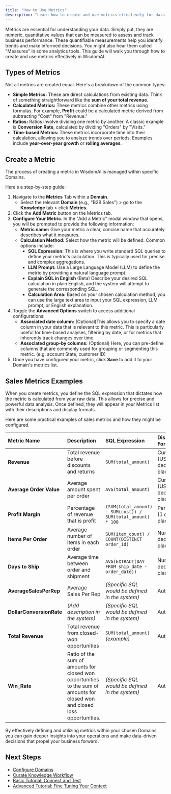 ```yaml
---
title: "How to Use Metrics"
description: "Learn how to create and use metrics effectively for data analysis and tracking business performance in WisdomAI. Explore the interface and practical examples for all metric types."
---
```


Metrics are essential for understanding your data. Simply put, they are numeric, quantitative values that can be measured to assess and track business performance. These quantifiable measurements help you identify trends and make informed decisions. You might also hear them called "Measures" in some analytics tools. This guide will walk you through how to create and use metrics effectively in WisdomAI.

## Types of Metrics

Not all metrics are created equal. Here's a breakdown of the common types:

- **Simple Metrics:** These are direct calculations from existing data. Think of something straightforward like the **sum of your total revenue**.
- **Calculated Metrics:** These metrics combine other metrics using formulas. For example, **Profit** could be a calculated metric derived from subtracting "Cost" from "Revenue."
- **Ratios:** Ratios involve dividing one metric by another. A classic example is **Conversion Rate**, calculated by dividing "Orders" by "Visits."
- **Time-based Metrics:** These metrics incorporate time into their calculation, allowing you to analyze trends over periods. Examples include **year-over-year growth** or **rolling averages**.

## Create a Metric

The process of creating a metric in WisdomAI is managed within specific Domains.

Here's a step-by-step guide:

1. Navigate to the **Metrics** Tab within a **Domain**.
   - Select the relevant **Domain** (e.g., "B2B Sales") \> go to the **Knowledge** tab \> click **Metrics**.
2. Click the **Add Metric** button on the Metrics tab.
3. **Configure Your Metric**. In the "Add a Metric" modal window that opens, you will be prompted to provide the following information:
   - **Metric name:** Give your metric a clear, concise name that accurately describes what it measures.
   - **Calculation Method:** Select how the metric will be defined. Common options include:
     - **SQL Expression:** This is where you write standard SQL queries to define your metric's calculation. This is typically used for precise and complex aggregations.
     - **LLM Prompt:** Use a Large Language Model (LLM) to define the metric by providing a natural language prompt.
     - **Explain SQL in English** (Beta) Describe your desired SQL calculation in plain English, and the system will attempt to generate the corresponding SQL.
     - **Calculation Area:** Based on your chosen calculation method, you can use the large text area to input your SQL expression, LLM prompt, or English explanation.
4. Toggle the **Advanced Options** switch to access additional configurations:
   - **Associated date column:** (Optional)This allows you to specify a date column in your data that is relevant to this metric. This is particularly useful for time-based analyses, filtering by date, or for metrics that inherently track changes over time.
   - **Associated group-by columns:** (Optional) Here, you can pre-define columns that are commonly used for grouping or segmenting this metric. (e.g. account State, customer ID)
5. Once you have configured your metric, click **Save** to add it to your Domain's metrics list.

## Sales Metrics Examples

When you create metrics, you define the SQL expression that dictates how the metric is calculated from your raw data. This allows for precise and powerful data analysis. Once defined, they will appear in your Metrics list with their descriptions and display formats.

Here are some practical examples of sales metrics and how they might be configured.

| Metric Name              | Description                                                                                                                  | SQL Expression                                              | Display Format                   |
| :----------------------- | :--------------------------------------------------------------------------------------------------------------------------- | :---------------------------------------------------------- | :------------------------------- |
| **Revenue**              | Total revenue before discounts and returns                                                                                   | `SUM(total_amount)`                                         | Currency (USD, 2 decimal places) |
| **Average Order Value**  | Average amount spent per order                                                                                               | `AVG(total_amount)`                                         | Currency (USD, 2 decimal places) |
| **Profit Margin**        | Percentage of revenue that is profit                                                                                         | `(SUM(total_amount) - SUM(cost)) / SUM(total_amount) * 100` | Percentage (1 decimal place)     |
| **Items Per Order**      | Average number of items in each order                                                                                        | `SUM(item_count) / COUNT(DISTINCT order_id)`                | Number (1 decimal place)         |
| **Days to Ship**         | Average time between order and shipment                                                                                      | `AVG(EXTRACT(DAY FROM ship_date - order_date))`             | Number (1 decimal place)         |
| **AverageSalesPerRep**   | Average Sales Per Rep                                                                                                        | _(Specific SQL would be defined in the system)_             | Automatic                        |
| **DollarConversionRate** | _(Add description in the system)_                                                                                            | _(Specific SQL would be defined in the system)_             | Automatic                        |
| **Total Revenue**        | Total revenue from closed-won opportunities                                                                                  | `SUM(total_amount)` _(example)_                             | Automatic                        |
| **Win_Rate**             | Ratio of the sum of amounts for closed won opportunities to the sum of amounts for closed won and closed loss opportunities. | _(Specific SQL would be defined in the system)_             | Automatic                        |

By effectively defining and utilizing metrics within your chosen Domains, you can gain deeper insights into your operations and make data-driven decisions that propel your business forward.

## Next Steps

- [Configure Domains](/improve-wisdom-ai-responses/configure-domains)
- [Curate Knowledge Workflow](/improve-wisdom-ai-responses/curate-knowledge-workflow)
- [Basic Tutorial: Connect and Test](/setting-up-wisdom-ai/basic-tutorial-connect-and-test)
- [Advanced Tutorial: Fine Tuning Your Context](/setting-up-wisdom-ai/advanced-tutorial-fine-tuning-your-context)